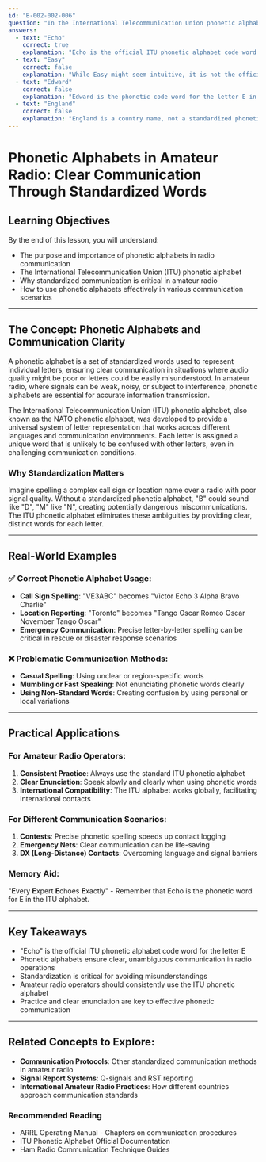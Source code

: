 ```yaml
---
id: "B-002-002-006"
question: "In the International Telecommunication Union phonetic alphabet, what is the code word for the letter E?"
answers:
  - text: "Echo"
    correct: true
    explanation: "Echo is the official ITU phonetic alphabet code word for the letter E. This standardized phonetic alphabet ensures clear communication by replacing each letter with a unique, internationally recognized word that is difficult to confuse with other letters, especially in noisy or challenging communication environments."
  - text: "Easy"
    correct: false
    explanation: "While Easy might seem intuitive, it is not the official ITU phonetic alphabet code word for E. Using unofficial or non-standard phonetic words can lead to miscommunication, especially in critical communication scenarios like emergency services or international amateur radio contacts."
  - text: "Edward"
    correct: false
    explanation: "Edward is the phonetic code word for the letter E in some older phonetic alphabets, but it is not the current standard in the International Telecommunication Union (ITU) phonetic alphabet. Using outdated or non-standard phonetic words can cause confusion and misunderstanding."
  - text: "England"
    correct: false
    explanation: "England is a country name, not a standardized phonetic alphabet code word. In the ITU phonetic alphabet, each letter has a specific, internationally recognized word chosen to be clear and unambiguous in radio communications."
---
```


# Phonetic Alphabets in Amateur Radio: Clear Communication Through Standardized Words

## Learning Objectives
By the end of this lesson, you will understand:
- The purpose and importance of phonetic alphabets in radio communication
- The International Telecommunication Union (ITU) phonetic alphabet
- Why standardized communication is critical in amateur radio
- How to use phonetic alphabets effectively in various communication scenarios

---

## The Concept: Phonetic Alphabets and Communication Clarity

A phonetic alphabet is a set of standardized words used to represent individual letters, ensuring clear communication in situations where audio quality might be poor or letters could be easily misunderstood. In amateur radio, where signals can be weak, noisy, or subject to interference, phonetic alphabets are essential for accurate information transmission.

The International Telecommunication Union (ITU) phonetic alphabet, also known as the NATO phonetic alphabet, was developed to provide a universal system of letter representation that works across different languages and communication environments. Each letter is assigned a unique word that is unlikely to be confused with other letters, even in challenging communication conditions.

### Why Standardization Matters

Imagine spelling a complex call sign or location name over a radio with poor signal quality. Without a standardized phonetic alphabet, "B" could sound like "D", "M" like "N", creating potentially dangerous miscommunications. The ITU phonetic alphabet eliminates these ambiguities by providing clear, distinct words for each letter.

---

## Real-World Examples

### ✅ Correct Phonetic Alphabet Usage:
- **Call Sign Spelling**: "VE3ABC" becomes "Victor Echo 3 Alpha Bravo Charlie"
- **Location Reporting**: "Toronto" becomes "Tango Oscar Romeo Oscar November Tango Oscar"
- **Emergency Communication**: Precise letter-by-letter spelling can be critical in rescue or disaster response scenarios

### ❌ Problematic Communication Methods:
- **Casual Spelling**: Using unclear or region-specific words
- **Mumbling or Fast Speaking**: Not enunciating phonetic words clearly
- **Using Non-Standard Words**: Creating confusion by using personal or local variations

---

## Practical Applications

### For Amateur Radio Operators:
1. **Consistent Practice**: Always use the standard ITU phonetic alphabet
2. **Clear Enunciation**: Speak slowly and clearly when using phonetic words
3. **International Compatibility**: The ITU alphabet works globally, facilitating international contacts

### For Different Communication Scenarios:
1. **Contests**: Precise phonetic spelling speeds up contact logging
2. **Emergency Nets**: Clear communication can be life-saving
3. **DX (Long-Distance) Contacts**: Overcoming language and signal barriers

### Memory Aid:
"**E**very **E**xpert **E**choes **E**xactly" - Remember that Echo is the phonetic word for E in the ITU alphabet.

---

## Key Takeaways

- "Echo" is the official ITU phonetic alphabet code word for the letter E
- Phonetic alphabets ensure clear, unambiguous communication in radio operations
- Standardization is critical for avoiding misunderstandings
- Amateur radio operators should consistently use the ITU phonetic alphabet
- Practice and clear enunciation are key to effective phonetic communication

---

## Related Concepts to Explore:
- **Communication Protocols**: Other standardized communication methods in amateur radio
- **Signal Report Systems**: Q-signals and RST reporting
- **International Amateur Radio Practices**: How different countries approach communication standards

### Recommended Reading
- ARRL Operating Manual - Chapters on communication procedures
- ITU Phonetic Alphabet Official Documentation
- Ham Radio Communication Technique Guides